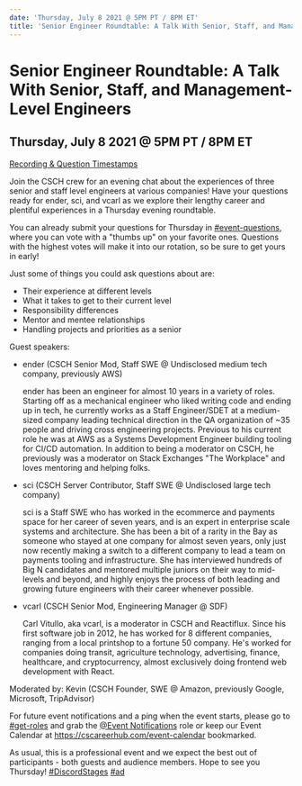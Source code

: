 ```yaml
---
date: 'Thursday, July 8 2021 @ 5PM PT / 8PM ET'
title: 'Senior Engineer Roundtable: A Talk With Senior, Staff, and Management-Level Engineers'
---
```


# Senior Engineer Roundtable: A Talk With Senior, Staff, and Management-Level Engineers

## Thursday, July 8 2021 @ 5PM PT / 8PM ET

[Recording & Question Timestamps](/blog/senior-engineer-roundtable)

Join the CSCH crew for an evening chat about the experiences of three senior and staff level engineers at various companies! Have your questions ready for ender, sci, and vcarl as we explore their lengthy career and plentiful experiences in a Thursday evening roundtable.

You can already submit your questions for Thursday in [#event-questions](https://discord.com/channels/334891772696330241/849380416036143195), where you can vote with a "thumbs up" on your favorite ones. Questions with the highest votes will make it into our rotation, so be sure to get yours in early!

Just some of things you could ask questions about are:

- Their experience at different levels
- What it takes to get to their current level
- Responsibility differences
- Mentor and mentee relationships
- Handling projects and priorities as a senior

Guest speakers:

- ender (CSCH Senior Mod, Staff SWE @ Undisclosed medium tech company, previously AWS)

  ender has been an engineer for almost 10 years in a variety of roles. Starting off as a mechanical engineer who liked writing code and ending up in tech, he currently works as a Staff Engineer/SDET at a medium-sized company leading technical direction in the QA organization of ~35 people and driving cross engineering projects. Previous to his current role he was at AWS as a Systems Development Engineer building tooling for CI/CD automation. In addition to being a moderator on CSCH, he previously was a moderator on Stack Exchanges "The Workplace" and loves mentoring and helping folks.

- sci (CSCH Server Contributor, Staff SWE @ Undisclosed large tech company)

  sci is a Staff SWE who has worked in the ecommerce and payments space for her career of seven years, and is an expert in enterprise scale systems and architecture. She has been a bit of a rarity in the Bay as someone who stayed at one company for almost seven years, only just now recently making a switch to a different company to lead a team on payments tooling and infrastructure. She has interviewed hundreds of Big N candidates and mentored multiple juniors on their way to mid-levels and beyond, and highly enjoys the process of both leading and growing future engineers with their career whenever possible.

- vcarl (CSCH Senior Mod, Engineering Manager @ SDF)

  Carl Vitullo, aka vcarl, is a moderator in CSCH and Reactiflux. Since his first software job in 2012, he has worked for 8 different companies, ranging from a local printshop to a fortune 50 company. He's worked for companies doing transit, agriculture technology, advertising, finance, healthcare, and cryptocurrency, almost exclusively doing frontend web development with React.

Moderated by: Kevin (CSCH Founder, SWE @ Amazon, previously Google, Microsoft, TripAdvisor)

For future event notifications and a ping when the event starts, please go to [#get-roles](https://discord.com/channels/334891772696330241/524775879126155294) and grab the [@Event Notifications](https://discord.gg/cscareerhub) role or keep our Event Calendar at https://cscareerhub.com/event-calendar bookmarked.

As usual, this is a professional event and we expect the best out of participants - both guests and audience members. Hope to see you Thursday! [#DiscordStages](https://discord.gg/cscareerhub) [#ad](https://discord.gg/cscareerhub)
